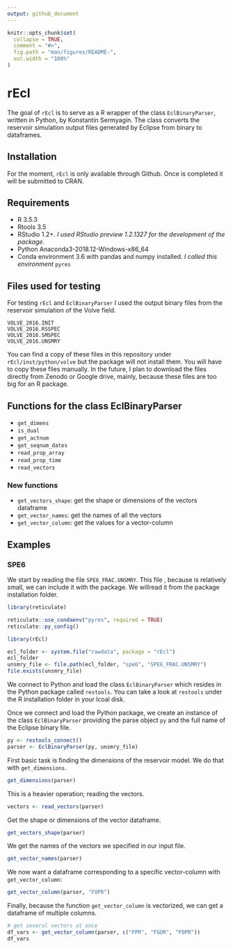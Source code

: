 ```yaml
---
output: github_document
---
```


<!-- README.md is generated from README.Rmd. Please edit that file -->

```r
knitr::opts_chunk$set(
  collapse = TRUE,
  comment = "#>",
  fig.path = "man/figures/README-",
  out.width = "100%"
)
```

# rEcl

The goal of `rEcl` is to serve as a R wrapper of the class `EclBinaryParser`, written in Python, by Konstantin Sermyagin. The class converts the reservoir simulation output files generated by Eclipse from binary to dataframes.

## Installation
For the moment, `rEcl` is only available through Github. Once is completed it will be submitted to CRAN.


## Requirements

* R 3.5.3
* Rtools 3.5
* RStudio 1.2+. _I used RStudio preview 1.2.1327 for the development of the package._
* Python Anaconda3-2018.12-Windows-x86_64
* Conda environment 3.6 with pandas and numpy installed. _I called this environment_ `pyres`


## Files used for testing
For testing `rEcl` and `EclBinaryParser` I used the output binary files from the reservoir simulation of the Volve field.

```
VOLVE_2016.INIT
VOLVE_2016.RSSPEC
VOLVE_2016.SMSPEC
VOLVE_2016.UNSMRY
```

You can find a copy of these files in this repository under `rEcl/inst/python/volve` but the package will not install them. You will have to copy these files manually. In the future, I plan to download the files directly from Zenodo or Google drive, mainly, because these files are too big for an R package.

## Functions for the class EclBinaryParser

* `get_dimens`
* `is_dual`
* `get_actnum`
* `get_seqnum_dates`
* `read_prop_array`
* `read_prop_time`
* `read_vectors`


### New functions

* `get_vectors_shape`: get the shape or dimensions of the vectors dataframe
* `get_vector_names`: get the names of all the vectors
* `get_vector_column`: get the values for a vector-column



## Examples

### SPE6

We start by reading the file `SPE6_FRAC.UNSMRY`. This file , because is relatively small, we can include it with the package. We willread it from the package installation folder.

```r
library(reticulate)

reticulate::use_condaenv("pyres", required = TRUE)
reticulate::py_config()
```

```r
library(rEcl)

ecl_folder <- system.file("rawdata", package = "rEcl")
ecl_folder
unsmry_file <- file.path(ecl_folder, "spe6", "SPE6_FRAC.UNSMRY")
file.exists(unsmry_file)
```

We connect to Python and load the class `EclBinaryParser` which resides in the Python package called `restools`. You can take a look at `restools` under the R installation folder in your lcoal disk.

Once we connect and load the Python package, we create an instance of the class `EclBinaryParser` providing the parse object `py` and the full name of the Eclipse binary file.

```r
py <- restools_connect()
parser <- EclBinaryParser(py, unsmry_file)
```

First basic task is finding the dimensions of the reservoir model. We do that with `get_dimensions`.

```r
get_dimensions(parser)
```

This is a heavier operation; reading the vectors.

```r
vectors <- read_vectors(parser)
```

Get the shape or dimensions of the vector dataframe.

```r
get_vectors_shape(parser)
```

We get the names of the vectors we specified in our input file.

```r
get_vector_names(parser)
```

We now want a dataframe corresponding to a specific vector-column with `get_vector_column`:

```r
get_vector_column(parser, "FOPR")
```

Finally, because the function `get_vector_column` is vectorized, we can get a dataframe of multiple columns.

```r
# get several vectors at once
df_vars <- get_vector_column(parser, c("FPR", "FGOR", "FOPR"))
df_vars
```

